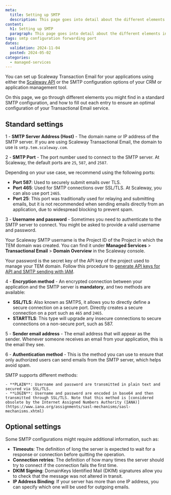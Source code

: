 ```yaml
---
meta:
  title: Setting up SMTP
  description: This page goes into detail about the different elements in a standard SMTP configuration, and how to fill out each entry to ensure an optimal configuration of Transactional Email services.
content:
  h1: Setting up SMTP
  paragraph: This page goes into detail about the different elements in a standard SMTP configuration, and how to fill out each entry to ensure an optimal configuration of Transactional Email services.
tags: smtp configuration forwarding port
dates:
  validation: 2024-11-04
  posted: 2024-05-02
categories:
  - managed-services
---
```


You can set up Scaleway Transaction Email for your applications using either the [Scaleway API](https://www.scaleway.com/en/developers/api/transactional-email/) or the SMTP configuration options of your CRM or application management tool.

On this page, we go through different elements you might find in a standard SMTP configuration, and how to fill out each entry to ensure an optimal configuration of your Transactional Email service.

## Standard settings

1 - **SMTP Server Address (Host)** - The domain name or IP address of the SMTP server. If you are using Scaleway Transactional Email, the domain to use is `smtp.tem.scaleway.com`.

2 - **SMTP Port** - The port number used to connect to the SMTP server. At Scaleway, the default ports are `25`, `587`, and `2587`.

  Depending on your use case, we recommend using the following ports:

   - **Port 587**: Used to securely submit emails over TLS.
   - **Port 465**: Used for SMTP connections over SSL/TLS. At Scaleway, you can also use port `2465`.
   - **Port 25**: This port was traditionally used for relaying and submitting emails, but it is not recommended when sending emails directly from an application, due to widespread blocking to prevent spam.

3 - **Username and password** - Sometimes you need to authenticate to the SMTP server to connect. You might be asked to provide a valid username and password.

Your Scaleway SMTP username is the Project ID of the Project in which the TEM domain was created. You can find it under **Managed Services** > **Transactional Email** > **Domain Overview** in the Scaleway console.

Your password is the secret key of the API key of the project used to manage your TEM domain. Follow this procedure to [generate API keys for API and SMTP sending with IAM](https://www.scaleway.com/en/docs/managed-services/transactional-email/how-to/generate-api-keys-for-tem-with-iam/).

4 - **Encryption method** - An encrypted connection between your application and the SMTP server is **mandatory**, and two methods are available:

   - **SSL/TLS**: Also known as SMTPS, it allows you to directly define a secure connection on a secure port. Directly creates a secure connection on a port such as `465` and `2465`.
   - **STARTTLS**: This type will upgrade any insecure connections to secure connections on a non-secure port, such as 587.

5 - **Sender email address** - The email address that will appear as the sender. Whenever someone receives an email from your application, this is the email they see.

6 - **Authentication method** - This is the method you can use to ensure that only authorized users can send emails from the SMTP server, which helps avoid spam.

SMTP supports different methods:

    - **PLAIN**: Username and password are transmitted in plain text and secured via SSL/TLS.
    - **LOGIN**: Username and password are encoded in base64 and then transmitted through SSL/TLS. Note that this method is [considered obsolete by the Internet Assigned Numbers Authority (IANA)](https://www.iana.org/assignments/sasl-mechanisms/sasl-mechanisms.xhtml)

## Optional settings

Some SMTP configurations might require additional information, such as:

- **Timeouts**: The definition of long the server is expected to wait for a response or connection before quitting the operation.
- **Connection retries**: The definition of how many times the server should try to connect if the connection fails the first time.
- **DKIM Signing**: DomainKeys Identified Mail (DKIM) signatures allow you to check that the message was not altered in transit.
- **IP Address Binding**: If your server has more than one IP address, you can specify which one will be used for outgoing emails.




